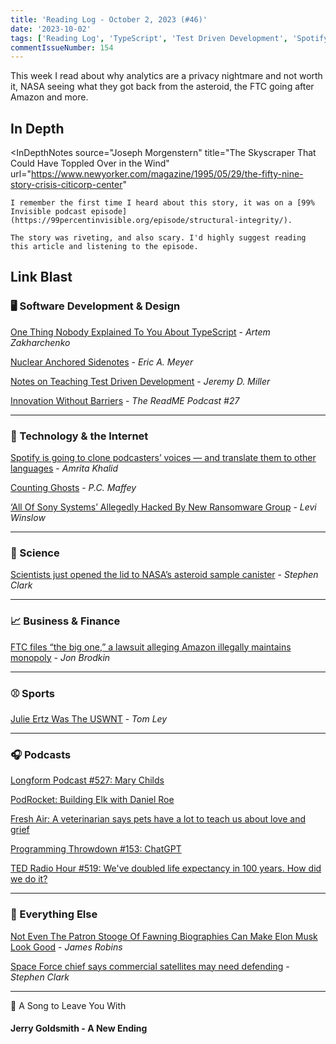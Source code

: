 ```yaml
---
title: 'Reading Log - October 2, 2023 (#46)'
date: '2023-10-02'
tags: ['Reading Log', 'TypeScript', 'Test Driven Development', 'Spotify', 'NASA', 'Analytics', 'Amazon']
commentIssueNumber: 154
---
```


This week I read about why analytics are a privacy nightmare and not worth it, NASA seeing what they got back from the asteroid, the FTC going after Amazon and more.

## In Depth

<InDepthNotes
    source="Joseph Morgenstern"
    title="The Skyscraper That Could Have Toppled Over in the Wind"
    url="https://www.newyorker.com/magazine/1995/05/29/the-fifty-nine-story-crisis-citicorp-center"
>
    I remember the first time I heard about this story, it was on a [99% Invisible podcast episode](https://99percentinvisible.org/episode/structural-integrity/).

    The story was riveting, and also scary. I'd highly suggest reading this article and listening to the episode.
</InDepthNotes>

## Link Blast

### 🖥 Software Development & Design

[One Thing Nobody Explained To You About TypeScript](https://redd.one/blog/one-thing-nobody-explained-to-you-about-typescript) - *Artem Zakharchenko*

[Nuclear Anchored Sidenotes](https://meyerweb.com/eric/thoughts/2023/09/12/nuclear-anchored-sidenotes/) - *Eric A. Meyer*

[Notes on Teaching Test Driven Development](https://jeremydmiller.com/2023/09/14/notes-on-teaching-test-driven-development/) - *Jeremy D. Miller*

[Innovation Without Barriers](https://github.com/readme/podcast/accessible-software-development) - *The ReadME Podcast #27*

---

### 📡 Technology & the Internet

[Spotify is going to clone podcasters’ voices — and translate them to other languages](https://www.theverge.com/2023/9/25/23888009/spotify-podcast-translation-voice-replication-open-ai) - *Amrita Khalid*

[Counting Ghosts](https://pcmaffey.com/counting-ghosts) - *P.C. Maffey*

[‘All Of Sony Systems’ Allegedly Hacked By New Ransomware Group](https://kotaku.com/sony-playstation-hack-breach-ransomware-ransomed-vc-1850870993) - *Levi Winslow*

---

### 🔬 Science

[Scientists just opened the lid to NASA’s asteroid sample canister](https://arstechnica.com/space/2023/09/scientists-get-first-glimpse-of-samples-returned-from-asteroid/) - *Stephen Clark*

---

### 📈 Business & Finance

[FTC files “the big one,” a lawsuit alleging Amazon illegally maintains monopoly](https://arstechnica.com/tech-policy/2023/09/ftc-files-the-big-one-a-lawsuit-alleging-amazon-illegally-maintains-monopoly/) - *Jon Brodkin*

---

### ⚾️ Sports

[Julie Ertz Was The USWNT](https://defector.com/julie-ertz-was-the-uswnt) - *Tom Ley*

---

### 🎧 Podcasts

[Longform Podcast #527: Mary Childs](https://longform.org/player/longform-podcast-527-mary-childs)

[PodRocket: Building Elk with Daniel Roe](https://podrocket.logrocket.com/elk)

[Fresh Air: A veterinarian says pets have a lot to teach us about love and grief](https://www.npr.org/sections/health-shots/2023/03/13/1162585010/this-veterinarian-says-pets-have-a-lot-to-teach-us-about-love-and-grief)

[Programming Throwdown #153: ChatGPT](https://www.programmingthrowdown.com/episodes/153-chatgpt/)

[TED Radio Hour #519: We've doubled life expectancy in 100 years. How did we do it?](https://www.npr.org/2023/03/09/1162156179/weve-doubled-life-expectancy-in-100-years-how-did-we-do-it)

---

### 🎒 Everything Else

[Not Even The Patron Stooge Of Fawning Biographies Can Make Elon Musk Look Good](https://defector.com/not-even-the-patron-stooge-of-fawning-biographies-can-make-elon-musk-look-good) - *James Robins*

[Space Force chief says commercial satellites may need defending](https://arstechnica.com/space/2023/09/space-force-chief-foresees-role-in-protecting-commercial-satellites/) - *Stephen Clark*

---

🎵 A Song to Leave You With

#### Jerry Goldsmith - A New Ending

<YouTubeEmbed id="0fTTL5Wv2ug" title="Jerry Goldsmith - A New Ending" />
